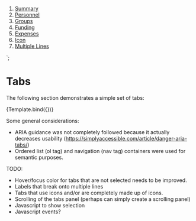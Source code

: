 
<Meta title="Components/Tabs" component="Tabs" />

  <nav>
      <ol class="pjz-tab-list">
          <li class="pjz-tab"><a href="javascript:void(0);" class="pjz-tab-link" aria-disabled="false" tabindex="0">Summary</a></li>
          <li class="pjz-tab pjz-tab--active"><a href="javascript:void(0);" class="pjz-tab-link" aria-disabled="false" tabindex="0" aria-current="page">Personnel</a></li>
          <li class="pjz-tab"><a href="javascript:void(0);" class="pjz-tab-link" aria-disabled="false" tabindex="0">Groups</a></li>
          <li class="pjz-tab"><a href="javascript:void(0);" class="pjz-tab-link" aria-disabled="false" tabindex="0">Funding</a></li>
          <li class="pjz-tab"><a href="javascript:void(0);" class="pjz-tab-link" aria-disabled="false" tabindex="0">Expenses</a></li>
          <li class="pjz-tab"><a href="javascript:void(0);" class="pjz-tab-link" aria-disabled="false" tabindex="0">Icon</a></li>
          <li class="pjz-tab"><a href="javascript:void(0);" class="pjz-tab-link" aria-disabled="false" tabindex="0">Multiple Lines</a></li>
      </ol>
  </nav>  
`;

# Tabs

The following section demonstrates a simple set of tabs:

<Canvas>
    <Story name="Simple" args={{
        label: 'Simple Tabs' 
    }}>
      {Template.bind({})}
    </Story>
</Canvas>

Some general considerations:

* ARIA guidance was not completely followed because it actually decreases usability (https://simplyaccessible.com/article/danger-aria-tabs/)
* Ordered list (ol tag) and navigation (nav tag) containers were used for semantic purposes. 

TODO: 

* Hover/focus color for tabs that are not selected needs to be improved.
* Labels that break onto multiple lines
* Tabs that use icons and/or are completely made up of icons.
* Scrolling of the tabs panel (perhaps can simply create a scrolling panel)
* Javascript to show selection
* Javascript events?

